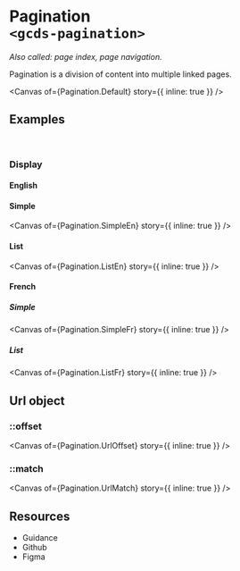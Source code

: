 
<Meta of={Pagination} name="Overview" />

# Pagination<br/>`<gcds-pagination>`

_Also called: page index, page navigation._

Pagination is a division of content into multiple linked pages.

<Canvas
  of={Pagination.Default}
  story={{ inline: true }}
/>

## Examples
<br/>

### Display

#### English

#### Simple

<Canvas
  of={Pagination.SimpleEn}
  story={{ inline: true }}
/>

#### List

<Canvas
  of={Pagination.ListEn}
  story={{ inline: true }}
/>

#### French

##### Simple

<Canvas
  of={Pagination.SimpleFr}
  story={{ inline: true }}
/>

##### List

<Canvas
  of={Pagination.ListFr}
  story={{ inline: true }}
/>

## Url object

### ::offset

<Canvas
  of={Pagination.UrlOffset}
  story={{ inline: true }}
/>

### ::match

<Canvas
  of={Pagination.UrlMatch}
  story={{ inline: true }}
/>

## Resources

<ul>
  <li>
    <gcds-button type="link" button-style="text-only" href="https://design-system.alpha.canada.ca/en/components/pagination/" target="_blank">Guidance</gcds-button>
  </li>
  <li>
    <gcds-button type="link" button-style="text-only" href="https://github.com/cds-snc/gcds-components/tree/main/packages/web/src/components/gcds-pagination" target="_blank">Github</gcds-button>
  </li>
  <li>
    <gcds-button type="link" button-style="text-only" href="https://www.figma.com/file/mh2maMG2NBtk41k1O1UGHV/Canadian-Digital-Service%E2%80%A8---GC-Design-System?type=design&node-id=1431-4617&mode=design&t=6AQy5Cmm6YcqHAJm-0" target="_blank">Figma</gcds-button>
  </li>
</ul>
